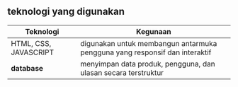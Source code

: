 ## teknologi yang digunakan

| Teknologi                            | Kegunaan                                                                                                         |
|--------------------------------------|------------------------------------------------------------------------------------------------------------------|
| HTML, CSS, JAVASCRIPT                | digunakan untuk membangun antarmuka pengguna yang responsif dan interaktif                                       |
| **database**           | menyimpan data produk, pengguna, dan ulasan secara terstruktur                                                                 |